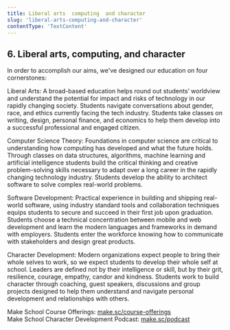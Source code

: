```yaml
---
title: Liberal arts  computing  and character
slug: 'liberal-arts-computing-and-character'
contentType: 'TextContent'
---
```


## 6. Liberal arts, computing, and character

In order to accomplish our aims, we've designed our education on four cornerstones:

Liberal Arts: A broad-based education helps round out students’ worldview and understand the
potential for impact and risks of technology in our rapidly changing society. Students navigate
conversations about gender, race, and ethics currently facing the tech industry. Students take
classes on writing, design, personal finance, and economics to help them develop into a successful
professional and engaged citizen.

Computer Science Theory: Foundations in computer science are critical to understanding how computing
has developed and what the future holds. Through classes on data structures, algorithms, machine
learning and artificial intelligence students build the critical thinking and creative
problem-solving skills necessary to adapt over a long career in the rapidly changing technology
industry. Students develop the ability to architect software to solve complex real-world problems.

Software Development: Practical experience in building and shipping real-world software, using
industry standard tools and collaboration techniques equips students to secure and succeed in their
first job upon graduation. Students choose a technical concentration between mobile and web
development and learn the modern languages and frameworks in demand with employers. Students enter
the workforce knowing how to communicate with stakeholders and design great products.

Character Development: Modern organizations expect people to bring their whole selves to work, so we
expect students to develop their whole self at school. Leaders are defined not by their intelligence
or skill, but by their grit, resilience, courage, empathy, candor and kindness. Students work to
build character through coaching, guest speakers, discussions and group projects designed to help
them understand and navigate personal development and relationships with others.

Make School Course Offerings: [make.sc/course-offerings](https://make.sc/course-offerings)  
Make School Character Development Podcast: [make.sc/podcast](https://make.sc/podcast)

